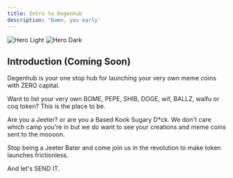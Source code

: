 ```yaml
---
title: Intro to Degenhub
description: 'Damn, you early'
---
```


<img
  className="block dark:hidden"
  src="/images/great-gatsby-hero.gif"
  alt="Hero Light"
/>
<img
  className="hidden dark:block"
  src="/images/great-gatsby-hero.gif"
  alt="Hero Dark"
/>

## Introduction (Coming Soon)

Degenhub is your one stop hub for launching your very own meme coins with ZERO capital.

Want to list your very own BOME, PEPE, SHIB, DOGE, wif, BALLZ, waifu or coq token? This is the place to be.

Are you a Jeeter? or are you a Based Kook Sugary D*ck. We don't care which camp you're in but we do want to see your creations and meme coins sent to the moooon.

Stop being a Jeeter Bater and come join us in the revolution to make token launches frictionless.

And let's SEND IT.
